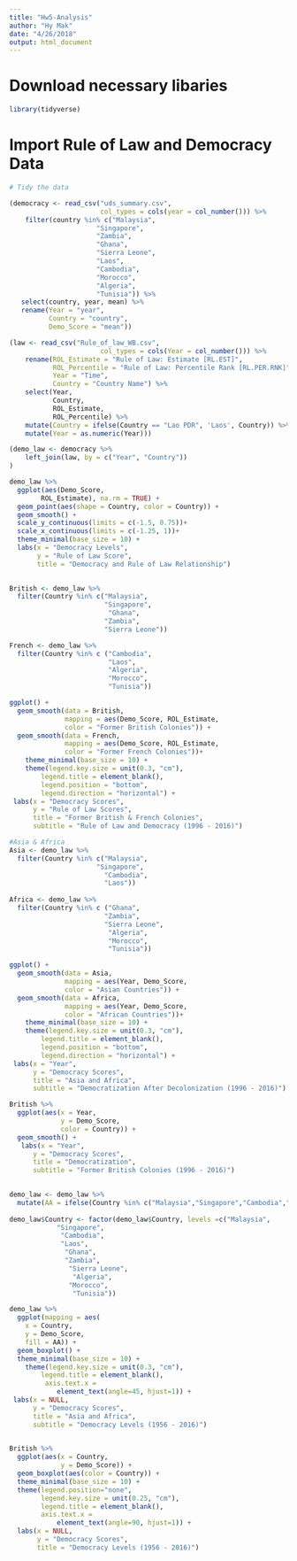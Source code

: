 ```yaml
---
title: "Hw5-Analysis"
author: "Hy Mak"
date: "4/26/2018"
output: html_document
---
```


# Download necessary libaries

```r
library(tidyverse)
```

# Import Rule of Law and Democracy Data

```r

# Tidy the data

(democracy <- read_csv("uds_summary.csv",
                       col_types = cols(year = col_number())) %>%
    filter(country %in% c("Malaysia", 
                      "Singapore", 
                      "Zambia", 
                      "Ghana", 
                      "Sierra Leone", 
                      "Laos", 
                      "Cambodia", 
                      "Morocco", 
                      "Algeria", 
                      "Tunisia")) %>%
   select(country, year, mean) %>%
   rename(Year = "year",
          Country = "country",
          Demo_Score = "mean"))

(law <- read_csv("Rule_of_law_WB.csv",
                       col_types = cols(Year = col_number())) %>%
    rename(ROL_Estimate = "Rule of Law: Estimate [RL.EST]",
           ROL_Percentile = "Rule of Law: Percentile Rank [RL.PER.RNK]",
           Year = "Time",
           Country = "Country Name") %>%
    select(Year, 
           Country, 
           ROL_Estimate, 
           ROL_Percentile) %>%
    mutate(Country = ifelse(Country == "Lao PDR", 'Laos', Country)) %>%
    mutate(Year = as.numeric(Year)))

(demo_law <- democracy %>%
    left_join(law, by = c("Year", "Country"))
)


```


```r
demo_law %>%
  ggplot(aes(Demo_Score, 
        ROL_Estimate), na.rm = TRUE) +
  geom_point(aes(shape = Country, color = Country)) +
  geom_smooth() +
  scale_y_continuous(limits = c(-1.5, 0.75))+
  scale_x_continuous(limits = c(-1.25, 1))+
  theme_minimal(base_size = 10) +
  labs(x = "Democracy Levels",
       y = "Rule of Law Score",
       title = "Democracy and Rule of Law Relationship")
  
```



```r
British <- demo_law %>%
  filter(Country %in% c("Malaysia",
                        "Singapore",
                         "Ghana",
                        "Zambia",
                        "Sierra Leone"))

French <- demo_law %>%
  filter(Country %in% c ("Cambodia",
                         "Laos",
                         "Algeria",
                         "Morocco",
                         "Tunisia"))

ggplot() +
  geom_smooth(data = British, 
              mapping = aes(Demo_Score, ROL_Estimate, 
              color = "Former British Colonies")) +
  geom_smooth(data = French,
              mapping = aes(Demo_Score, ROL_Estimate,
              color = "Former French Colonies"))+
    theme_minimal(base_size = 10) +
    theme(legend.key.size = unit(0.3, "cm"),
        legend.title = element_blank(),
        legend.position = "bottom",
        legend.direction = "horizontal") +
 labs(x = "Democracy Scores",
      y = "Rule of Law Scores",
      title = "Former British & French Colonies",
      subtitle = "Rule of Law and Democracy (1996 - 2016)")


```


```r
#Asia & Africa
Asia <- demo_law %>%
  filter(Country %in% c("Malaysia",
                      "Singapore",
                        "Cambodia",
                        "Laos"))
 
Africa <- demo_law %>%
  filter(Country %in% c ("Ghana",
                        "Zambia",
                        "Sierra Leone",
                         "Algeria",
                         "Morocco",
                         "Tunisia"))

ggplot() +
  geom_smooth(data = Asia, 
              mapping = aes(Year, Demo_Score, 
              color = "Asian Countries")) +
  geom_smooth(data = Africa,
              mapping = aes(Year, Demo_Score,
              color = "African Countries"))+
    theme_minimal(base_size = 10) +
    theme(legend.key.size = unit(0.3, "cm"),
        legend.title = element_blank(),
        legend.position = "bottom",
        legend.direction = "horizontal") +
 labs(x = "Year",
      y = "Democracy Scores",
      title = "Asia and Africa",
      subtitle = "Democratization After Decolonization (1996 - 2016)")
```

```r
British %>%
  ggplot(aes(x = Year,
             y = Demo_Score,
             color = Country)) +
  geom_smooth() +
   labs(x = "Year",
      y = "Democracy Scores",
      title = "Democratization",
      subtitle = "Former British Colonies (1996 - 2016)")
  

```




```r

demo_law <- demo_law %>%
  mutate(AA = ifelse(Country %in% c("Malaysia","Singapore","Cambodia","Laos"), "Asia", "Africa"))
  
demo_law$Country <- factor(demo_law$Country, levels =c("Malaysia",
            "Singapore",
             "Cambodia",
             "Laos",
              "Ghana",
              "Zambia",
               "Sierra Leone",
                "Algeria",
               "Morocco",
                "Tunisia"))

demo_law %>%
  ggplot(mapping = aes(
    x = Country, 
    y = Demo_Score, 
    fill = AA)) +
  geom_boxplot() +
  theme_minimal(base_size = 10) +
    theme(legend.key.size = unit(0.3, "cm"),
        legend.title = element_blank(),
         axis.text.x = 
            element_text(angle=45, hjust=1)) +
 labs(x = NULL,
      y = "Democracy Scores",
      title = "Asia and Africa",
      subtitle = "Democracy Levels (1956 - 2016)")
  
```

```r

British %>%
  ggplot(aes(x = Country,
             y = Demo_Score)) +
  geom_boxplot(aes(color = Country)) +
  theme_minimal(base_size = 10) +
  theme(legend.position="none",
        legend.key.size = unit(0.25, "cm"),
        legend.title = element_blank(),
        axis.text.x = 
            element_text(angle=90, hjust=1)) +
  labs(x = NULL,
       y = "Democracy Scores",
       title = "Democracy Levels (1956 - 2016)")
```
